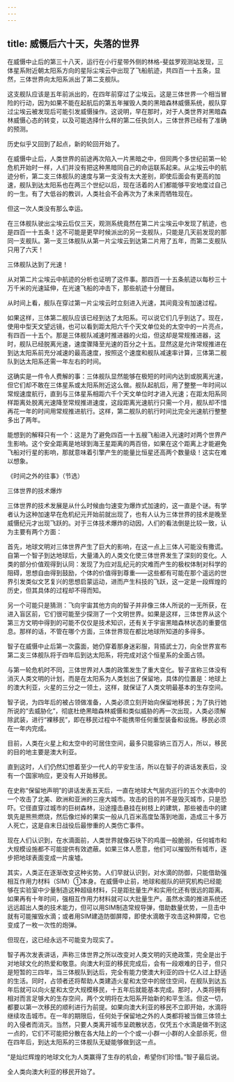 ```yaml
---
---
---
```

title: 威慑后六十天，失落的世界
---

在威慑中止后的第三十八天，运行在小行星带外侧的林格-斐兹罗观测站发现，三体星系附近朝太阳系方向的星际尘埃云中出现了飞船航迹，共四百一十五条，显然，三体世界向太阳系派出了第二支舰队。

这支舰队应该是五年前派出的，在四年前穿过了尘埃云。这是三体世界一个相当冒险的行动，因为如果不能在起航后的第五年摧毁人类的黑暗森林威慑系统，舰队穿过尘埃云被发现后可能引发威慑操作。这说明，早在那时，对于人类世界对黑暗森林威慑心态的转变，以及可能选择什么样的第二任执剑人，三体世界已经有了准确的预测。

历史似乎又回到了起点，新的轮回开始了。

在威慑中止后，人类世界的前途再次陷入一片黑暗之中，但同两个多世纪前第一轮危机开始时一样，人们并没有把这种黑暗同自己的命运联系起来。从尘埃云中的航迹分析，第二支三体舰队的速度与第一支没有太大差别，即使后面会有更高的加速，舰队到达太阳系也在两三个世纪以后，现在活着的人们都能够平安地度过自己的一生。有了大低谷的教训，人类社会不会再次为了未来而牺牲现在。

但这一次人类没有那么幸运。

在三体舰队驶出尘埃云后仅三天，观测系统竟然在第二片尘埃云中发现了航迹，也是四百一十五条！这不可能是更早时候派出的另一支舰队，只能是几天前发现的那同一支舰队。第一支三体舰队从第一片尘埃云到达第二片用了五年，而第二支舰队只用了六天！

三体舰队达到了光速！

从对第二片尘埃云中航迹的分析也证明了这件事。那四百一十五条航迹以每秒三十万千米的光速延伸，在光速飞船的冲击下，那些航迹十分醒目。

从时间上看，舰队在穿过第一片尘埃云时立刻进入光速，其间竟没有加速过程。

如果这样，三体第二舰队应该已经到达了太阳系。可以说它们几乎到达了。现在，使用中型天文望远镜，也可以看到距太阳六千个天文单位处的太空中的一片亮点，有四百一十五个。那是三体舰队减速时推进器的火焰，但这却是常规推进器，这时，舰队已经脱离光速，速度骤降至光速的百分之十五。显然这是允许常规推进在到达太阳系前充分减速的最高速度，按照这个速度和舰队减速率计算，三体第二舰队到达太阳系还需一年左右的时间。

这确实是一件令人费解的事：三体舰队显然能够在极短的时间内达到或脱离光速，但它们却不敢在三体星系或太阳系附近这么做。舰队起航后，用了整整一年时间以常规速度航行，直到与三体星系相距六千个天文单位时才进入光速；在距太阳系同样距离处脱离光速降至常规推进速度，这段距离光速航行只需一个月，舰队却不惜再花一年的时间用常规推进航行。这样，第二舰队的航行时间比完全光速航行整整多出了两年。

能想到的解释只有一个：这是为了避免四百一十五艘飞船进入光速时对两个世界产生影响。这个安全距离是地球到海王星距离的两百倍，如果在这个距离上才能避免飞船对行星的影响，那就意味着引擎产生的能量比恒星还高两个数量级！这实在难以想象。

《时间之外的往事》（节选）

三体世界的技术爆炸

三体世界的技术发展是从什么时候由匀速变为爆炸式加速的，这一直是个谜。有学者认为这种加速早在危机纪元开始前就出现了，也有人认为三体世界的技术是晚至威慑纪元才出现飞跃的。对于三体技术爆炸的动因，人们的看法倒是比较一致，认为主要有两个方面：

首先，地球文明对三体世界产生了巨大的影响，在这一点上三体人可能没有撒谎。自第一个智子到达地球后，大量涌入的人类文化使三体世界发生了深刻的变化。人类的部分价值观得到认同：发现了为应对乱纪元的灾难而产生的极权体制对科学的阻碍，思想自由得到鼓励，个体的价值得到尊重——这些都有可能在那个遥远的世界引发类似文艺复兴的思想启蒙运动，进而产生科技的飞跃，这一定是一段辉煌的历史，但其具体的过程却不得而知。

另一个可能只是猜测：飞向宇宙其他方向的智子并非像三体人所说的一无所获，在进入盲区前，它们很可能至少探测了一个文明世界。如果是这样，三体世界从这个第三方文明中得到的可能不仅仅是技术知识，还有关于宇宙黑暗森林状态的重要信息。那样的话，不管在哪个方面，三体世界现在都比地球所知道的多得多。





智子在威慑中止后第一次露面，她仍穿着那身迷彩服，背插武士刀，向全世界宣布第二支三体舰队将于四年后到达太阳系，将完成对这个恒星系的全面占领。

与第一轮危机时不同，三体世界对人类的政策发生了重大变化。智子宣称三体没有消灭人类文明的计划，而是在太阳系为人类划出了保留地，具体的位置是：地球上的澳大利亚，火星的三分之一领土，这样，就保证了人类文明最基本的生存空间。

智子说，为四年后的被占领做准备，人类必须立刻开始向保留地移民；为了执行她所说的“去威胁化”，彻底杜绝黑暗森林威慑和类似威胁的再一次出现，人类必须解除武装，进行“裸移民”，即在移民过程中不能携带任何重型装备和设施。移民必须在一年内完成。

目前，人类在火星上和太空中的可居住空间，最多只能容纳三百万人，所以，移民的目的地主要是澳大利亚。

直到这时，人们仍然幻想着至少一代人的平安生活，所以在智子的讲话发表后，没有一个国家响应，更没有人开始移民。

在史称“保留地声明”的讲话发表五天后，一直在地球大气层内巡行的五个水滴中的一个攻击了北美、欧洲和亚洲的三座大城市。攻击的目的并不是毁灭城市，只是恐吓。它径直穿过城市的巨树森林，沿途撞击悬挂在树枝上的建筑，那些被击中的建筑先是熊熊燃烧，然后像烂掉的果实一般从几百米高度坠落到地面，造成三十多万人死亡，这是自末日战役后最惨重的人类伤亡事件。

现在人们认识到，在水滴面前，人类世界就像石块下的鸡蛋一般脆弱，任何城市和大规模设施都不可能提供有效遮蔽。如果三体人愿意，他们可以摧毁所有城市，逐步把地球表面变成一片废墟。

其实，人类正在逐渐改变这种劣势。人们早就认识到，对水滴的防御，只能借助强相互作用力材料（SIM）①本身。在威慑中止前，地球和舰队的研究机构已经能够在实验室中少量制造这种超级材料，只是距批量生产和实用化还有很远的距离。如果再有十年时间，强相互作用力材料就可以大批量生产。虽然水滴的推进系统还远远超出人类的技术能力，但可以用SIM制造常规导弹，借助数量优势，一旦击中就有可能摧毁水滴；或者用SIM建造防御屏障，即使水滴敢于攻击这种屏障，它也变成了一枚一次性的炮弹。

但现在，这已经永远不可能变为现实了。

智子再次发表讲话，声称三体世界之所以改变对人类文明的灭绝政策，完全是出于对地球文化的热爱和敬意。向澳大利亚的移民完成后，会有一段艰难的日子，但只是短暂的三四年，当三体舰队到达后，完全有能力使澳大利亚的四十亿人过上舒适的生活。同时，占领者还将帮助人类建造火星和太空中的居住空间，在舰队到达五年后就可以向火星和太空大规模移民，十五年后就能基本完成。那时，人类将拥有相对而言足够大的生存空间，两个文明将在太阳系开始新的和平生活。但这一切，都要以第一次移民的顺利进行为前提。如果向澳大利亚的移民不立即开始，水滴将继续攻击城市。在一年的期限后，任何处于保留地之外的人类都将被当做三体领土的入侵者而消灭。当然，只要人类离开城市呈疏散状态，仅凭五个水滴是做不到这一点的，它们不可能把分散在各大陆上的一个个或一小群一小群的人全部杀死，但在四年后，到达太阳系的三体舰队无疑能够做到这一点。

“是灿烂辉煌的地球文化为人类赢得了生存的机会，希望你们珍惜。”智子最后说。

全人类向澳大利亚的移民开始了。